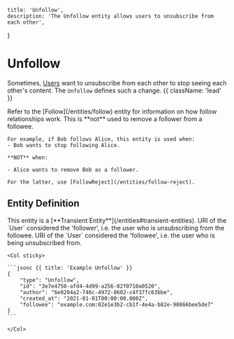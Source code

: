     title: 'Unfollow',
    description: 'The Unfollow entity allows users to unsubscribe from each other',
}

# Unfollow

Sometimes, [Users](/entities/user) want to unsubscribe from each other to stop seeing each other's content. The `Unfollow` defines such a change. {{ className: 'lead' }}

<Note>
    Refer to the [Follow](/entities/follow) entity for information on how follow relationships work.
</Note>

<Note>
    This is **not** used to remove a follower from a followee.

    For example, if Bob follows Alice, this entity is used when:
    - Bob wants to stop following Alice.

    **NOT** when:
    
    - Alice wants to remove Bob as a follower.

    For the latter, use [FollowReject](/entities/follow-reject).
</Note>

## Entity Definition

<Warning>
    This entity is a [**Transient Entity**](/entities#transient-entities).
</Warning>

<Row>
    <Col>
        <Properties name="Unfollow">
            <Property name="author" type="URI" required={true} typeLink="/types#uri">
                URI of the `User` considered the 'follower', i.e. the user who is unsubscribing from the followee.
            </Property>
            <Property name="followee" type="URI" required={true} typeLink="/types#uri">
                URI of the `User` considered the 'followee', i.e. the user who is being unsubscribed from.
            </Property>
        </Properties>
    </Col>

    <Col sticky>

    ```jsonc {{ title: 'Example Unfollow' }}
    {
        "type": "Unfollow",
        "id": "3e7e4750-afd4-4d99-a256-02f0710a0520",
        "author": "6e0204a2-746c-4972-8602-c4f37fc63bbe",
        "created_at": "2021-01-01T00:00:00.000Z",
        "followee": "example.com:02e1e3b2-cb1f-4e4a-b82e-98866bee5de7"
    }
    ```

    </Col>
</Row>